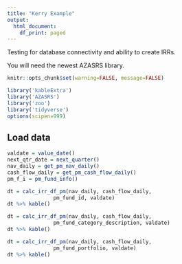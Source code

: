 ```yaml
---
title: "Kerry Example"
output:
  html_document:
    df_print: paged
---
```


Testing for database connectivity and ability to create IRRs.

You will need the newest AZASRS library.

```r
knitr::opts_chunk$set(warning=FALSE, message=FALSE)
```

```r
library('kableExtra')
library('AZASRS')
library('zoo')
library('tidyverse')
options(scipen=999)
```

## Load data
```r
valdate = value_date()
next_qtr_date = next_quarter()
nav_daily = get_pm_nav_daily() 
cash_flow_daily = get_pm_cash_flow_daily()
pm_f_i = pm_fund_info()
```


```r
dt = calc_irr_df_pm(nav_daily, cash_flow_daily,
               pm_fund_id, valdate)
dt %>% kable()
```
```r
dt = calc_irr_df_pm(nav_daily, cash_flow_daily,
               pm_fund_category_description, valdate)
dt %>% kable()
```

```r
dt = calc_irr_df_pm(nav_daily, cash_flow_daily,
               pm_fund_portfolio, valdate)
dt %>% kable()
```

